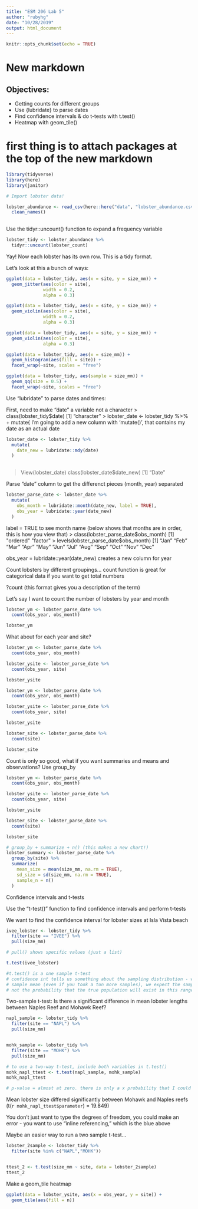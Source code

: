 ```yaml
---
title: "ESM 206 Lab 5"
author: "rubyhg"
date: "10/28/2019"
output: html_document
---
```


```r
knitr::opts_chunk$set(echo = TRUE)
```

# New markdown

## Objectives:

- Getting counts for different groups
- Use {lubridate} to parse dates
- Find confidence intervals & do t-tests with t.test()
- Heatmap with geom_tile()

# first thing is to attach packages at the top of the new markdown

```r

library(tidyverse)
library(here)
library(janitor)
```

```r
# Import lobster data!

lobster_abundance <- read_csv(here::here("data", "lobster_abundance.csv"), na = "-99999") %>%
  clean_names()
  

```

Use the tidyr::uncount() function to expand a frequency variable
```r
lobster_tidy <- lobster_abundance %>%
  tidyr::uncount(lobster_count)
```


Yay! Now each lobster has its own row. This is a tidy format.

Let's look at this a bunch of ways:
```r

ggplot(data = lobster_tidy, aes(x = site, y = size_mm)) +
  geom_jitter(aes(color = site),
              width = 0.2,
              alpha = 0.3)

```

```r
ggplot(data = lobster_tidy, aes(x = site, y = size_mm)) +
  geom_violin(aes(color = site),
              width = 0.2,
              alpha = 0.3)

```

```r

ggplot(data = lobster_tidy, aes(x = site, y = size_mm)) +
  geom_violin(aes(color = site),
              alpha = 0.3)

```

```r

ggplot(data = lobster_tidy, aes(x = size_mm)) +
  geom_histogram(aes(fill = site)) +
  facet_wrap(~site, scales = "free")

```

```r

ggplot(data = lobster_tidy, aes(sample = size_mm)) +
  geom_qq(size = 0.5) +
  facet_wrap(~site, scales = "free")

```



Use "lubridate" to parse dates and times:

First, need to make "date" a variable not a character
> class(lobster_tidy$date)
[1] "character"
> lobster_date <- lobster_tidy %>%
+   mutate{
I'm going to add a new column with 'mutate()', that contains my date as an actual date

```r
lobster_date <- lobster_tidy %>%
  mutate(
    date_new = lubridate::mdy(date)
  )
     
```

> View(lobster_date)
> class(lobster_date$date_new)
[1] "Date"


Parse "date" column to get the differenct pieces (month, year) separated
```r
lobster_parse_date <- lobster_date %>%
  mutate(
    obs_month = lubridate::month(date_new, label = TRUE),
    obs_year = lubridate::year(date_new)
  )
```

label = TRUE to see month name (below shows that months are in order, this is how you view that)
> class(lobster_parse_date$obs_month)
[1] "ordered" "factor" 
> levels(lobster_parse_date$obs_month)
 [1] "Jan" "Feb" "Mar" "Apr" "May" "Jun" "Jul" "Aug" "Sep" "Oct" "Nov" "Dec"

obs_year = lubridate::year(date_new) creates a new column for year

Count lobsters by different groupings... count function is great for categorical data if you want to get total numbers

?count (this format gives you a description of the term)

Let's say I want to count the number of lobsters by year and month

```r
lobster_ym <- lobster_parse_date %>%
  count(obs_year, obs_month)

lobster_ym

```

What about for each year and site?
```r
lobster_ym <- lobster_parse_date %>%
  count(obs_year, obs_month)

lobster_ysite <- lobster_parse_date %>%
  count(obs_year, site)

lobster_ysite

```
```r
lobster_ym <- lobster_parse_date %>%
  count(obs_year, obs_month)

lobster_ysite <- lobster_parse_date %>%
  count(obs_year, site)

lobster_ysite

lobster_site <- lobster_parse_date %>%
  count(site)

lobster_site

```

Count is only so good, what if you want summaries and means and observations? Use group_by

```r
lobster_ym <- lobster_parse_date %>%
  count(obs_year, obs_month)

lobster_ysite <- lobster_parse_date %>%
  count(obs_year, site)

lobster_ysite

lobster_site <- lobster_parse_date %>%
  count(site)

lobster_site

# group_by + summarize + n() (this makes a new chart!)
lobster_summary <- lobster_parse_date %>%
  group_by(site) %>%
  summarize(
    mean_size = mean(size_mm, na.rm = TRUE),
    sd_size = sd(size_mm, na.rm = TRUE),
    sample_n = n()
  )

```

Confidence intervals and t-tests

Use the "t-test()" function to find confidence intervals and perform t-tests

We want to find the confidence interval for lobster sizes at Isla Vista beach

```r

ivee_lobster <- lobster_tidy %>%
  filter(site == "IVEE") %>%
  pull(size_mm)

# pull() shows specific values (just a list)

t.test(ivee_lobster)

#t.test() is a one sample t-test
# confidence int tells us something about the sampling distribution - where would we expect to samples to fall 95% of the time?
# sample mean (even if you took a ton more samples), we expect the sample to fall within the confidence interval 95% of the time
# not the probability that the true population will exist in this range, but that I would expect any sample I take to fall within this interval 95% of the time

```

Two-sample t-test:
Is there a significant difference in mean lobster lengths between Naples Reef and Mohawk Reef?

```r

napl_sample <- lobster_tidy %>%
  filter(site == "NAPL") %>%
  pull(size_mm)


mohk_sample <- lobster_tidy %>%
  filter(site == "MOHK") %>%
  pull(size_mm)

# to use a two-way t-test, include both variables in t.test()
mohk_napl_ttest <- t.test(napl_sample, mohk_sample)
mohk_napl_ttest

# p-value = almost at zero. there is only a x probability that I could have taken two samples from pops with the same mean, and found by random chance with means of that difference...?

```

Mean lobster size differed significantly between Mohawk and Naples reefs (t(`r mohk_napl_ttest$parameter`) = 19.849)

You don't just want to type the degrees of freedom, you could make an error - you want to use "inline referencing," which is the blue above

Maybe an easier way to run a two sample t-test...
```r
lobster_2sample <- lobster_tidy %>%
  filter(site %in% c("NAPL","MOHK"))


ttest_2 <- t.test(size_mm ~ site, data = lobster_2sample)
ttest_2
```

Make a geom_tile heatmap

```r
ggplot(data = lobster_ysite, aes(x = obs_year, y = site)) +
  geom_tile(aes(fill = n))
```
